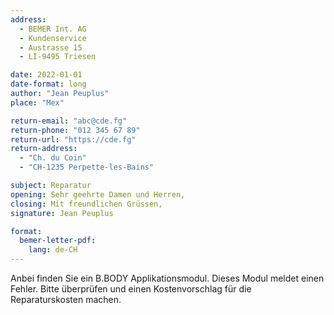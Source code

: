 ```yaml
---
address:
  - BEMER Int. AG
  - Kundenservice
  - Austrasse 15
  - LI-9495 Triesen

date: 2022-01-01
date-format: long
author: "Jean Peuplus"
place: "Mex"

return-email: "abc@cde.fg"
return-phone: "012 345 67 89"
return-url: "https://cde.fg"
return-address: 
  - "Ch. du Coin"
  - "CH-1235 Perpette-les-Bains"

subject: Reparatur
opening: Sehr geehrte Damen und Herren,
closing: Mit freundlichen Grüssen,
signature: Jean Peuplus

format:
  bemer-letter-pdf:
    lang: de-CH
---
```


Anbei finden Sie ein B.BODY Applikationsmodul. Dieses Modul meldet einen Fehler. Bitte überprüfen und einen Kostenvorschlag für die Reparaturskosten machen.

